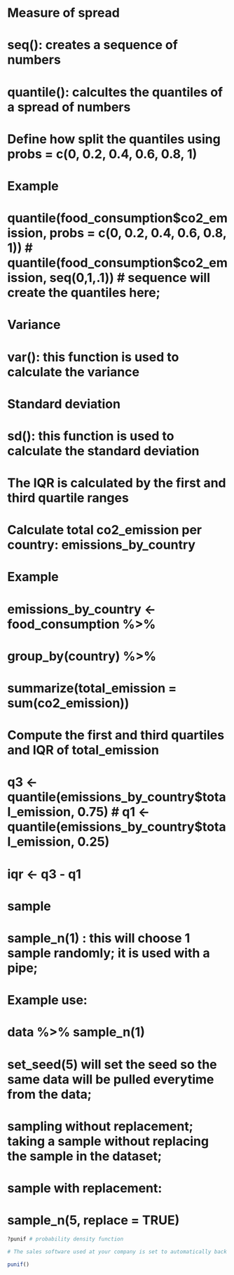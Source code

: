 # Measure of spread
# seq(): creates a sequence of numbers 

# quantile(): calcultes the quantiles of a spread of numbers
# Define how split the quantiles using probs = c(0, 0.2, 0.4, 0.6, 0.8, 1)
# Example
# quantile(food_consumption$co2_emission, probs = c(0, 0.2, 0.4, 0.6, 0.8, 1))
# quantile(food_consumption$co2_emission, seq(0,1,.1)) # sequence will create the quantiles here;

# Variance
# var(): this function is used to calculate the variance

# Standard deviation
# sd(): this function is used to calculate the standard deviation 

# The IQR is calculated by the first and third quartile ranges
# Calculate total co2_emission per country: emissions_by_country

# Example
# emissions_by_country <- food_consumption %>%
#  group_by(country) %>%
#  summarize(total_emission = sum(co2_emission))

# Compute the first and third quartiles and IQR of total_emission
# q3 <- quantile(emissions_by_country$total_emission, 0.75)
# q1 <- quantile(emissions_by_country$total_emission, 0.25)
# iqr <- q3 - q1

# sample
# sample_n(1) : this will choose 1 sample randomly; it is used with a pipe; 
# Example use:
# data %>% sample_n(1)

# set_seed(5) will set the seed so the same data will be pulled everytime from the data;
# sampling without replacement; taking a sample without replacing the sample in the dataset;

# sample with replacement:
# sample_n(5, replace = TRUE)

```r
?punif # probability density function

# The sales software used at your company is set to automatically back itself up, but no one knows exactly what time the back-ups happen. It is known, however, that back-ups happen exactly every 30 minutes. Amir comes back from sales meetings at random times to update the data on the client he just met with. He wants to know how long he'll have to wait for his newly-entered data to get backed up. Use your new knowledge of continuous uniform distributions to model this situation and answer Amir's questions.

punif()
```